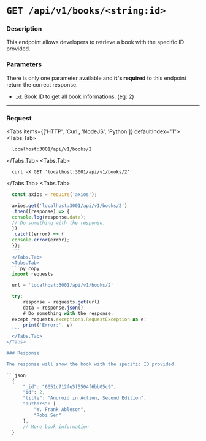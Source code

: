 
# `GET /api/v1/books/<string:id>`

### Description
This endpoint allows developers to retrieve a book with the specific ID provided.

### Parameters

There is only one parameter available and **it's required** to this endpoint return the correct response.

- `id`: Book ID to get all book informations. (eg: 2)

---

### Request
 
<Tabs items={['HTTP', 'Curl', 'NodeJS', 'Python']} defaultIndex="1">
  <Tabs.Tab>
  ```http copy
    localhost:3001/api/v1/books/2
  ```
  </Tabs.Tab>
  <Tabs.Tab>
  ``` curl copy
    curl -X GET 'localhost:3001/api/v1/books/2'
  ```
  </Tabs.Tab>
  <Tabs.Tab>
  ```js copy
    const axios = require('axios');

    axios.get('localhost:3001/api/v1/books/2')
    .then((response) => {
    console.log(response.data);
    // Do something with the response.
    })
    .catch((error) => {
    console.error(error);
    });
    ```
    </Tabs.Tab>
    <Tabs.Tab>
    ```py copy
    import requests

    url = 'localhost:3001/api/v1/books/2'

    try:
        response = requests.get(url)
        data = response.json()
        # Do something with the response.
    except requests.exceptions.RequestException as e:
        print('Error:', e)
    ```
    </Tabs.Tab>
</Tabs>

### Response

The response will show the book with the specific ID provided.

```json
    {
        "_id": "6651c712fe5f5504f6bb05c9",
        "id": 2,
        "title": "Android in Action, Second Edition",
        "authors": [
            "W. Frank Ableson",
            "Robi Sen"
        ],
        // More book information
    }
```

